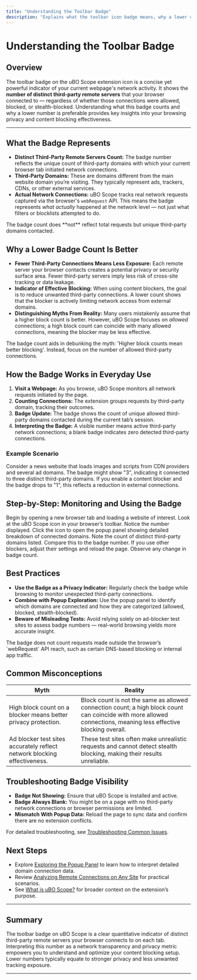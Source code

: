 ```yaml
---
title: "Understanding the Toolbar Badge"
description: "Explains what the toolbar icon badge means, why a lower count of distinct third-party remote servers is preferable, and how to interpret this key metric in everyday use cases."
---
```


# Understanding the Toolbar Badge

## Overview

The toolbar badge on the uBO Scope extension icon is a concise yet powerful indicator of your current webpage's network activity. It shows the **number of distinct third-party remote servers** that your browser connected to — regardless of whether those connections were allowed, blocked, or stealth-blocked. Understanding what this badge counts and why a lower number is preferable provides key insights into your browsing privacy and content blocking effectiveness.

---

## What the Badge Represents

- **Distinct Third-Party Remote Servers Count:** The badge number reflects the unique count of third-party domains with which your current browser tab initiated network connections.
- **Third-Party Domains:** These are domains different from the main website domain you’re visiting. They typically represent ads, trackers, CDNs, or other external services.
- **Actual Network Connections:** uBO Scope tracks real network requests captured via the browser's `webRequest` API. This means the badge represents *what actually* happened at the network level — not just what filters or blocklists attempted to do.

<Tip>
The badge count does **not** reflect total requests but unique third-party domains contacted.
</Tip>

## Why a Lower Badge Count Is Better

- **Fewer Third-Party Connections Means Less Exposure:** Each remote server your browser contacts creates a potential privacy or security surface area. Fewer third-party servers imply less risk of cross-site tracking or data leakage.
- **Indicator of Effective Blocking:** When using content blockers, the goal is to reduce unwanted third-party connections. A lower count shows that the blocker is actively limiting network access from external domains.
- **Distinguishing Myths From Reality:** Many users mistakenly assume that a higher block count is better. However, uBO Scope focuses on *allowed* connections; a high block count can coincide with many allowed connections, meaning the blocker may be less effective.

<Info>
The badge count aids in debunking the myth: 'Higher block counts mean better blocking'. Instead, focus on the number of allowed third-party connections.
</Info>

## How the Badge Works in Everyday Use

1. **Visit a Webpage:** As you browse, uBO Scope monitors all network requests initiated by the page.
2. **Counting Connections:** The extension groups requests by third-party domain, tracking their outcomes.
3. **Badge Update:** The badge shows the count of unique allowed third-party domains contacted during the current tab’s session.
4. **Interpreting the Badge:** A visible number means active third-party network connections; a blank badge indicates zero detected third-party connections.

### Example Scenario
Consider a news website that loads images and scripts from CDN providers and several ad domains. The badge might show "3", indicating it connected to three distinct third-party domains. If you enable a content blocker and the badge drops to "1", this reflects a reduction in external connections.

## Step-by-Step: Monitoring and Using the Badge

<Steps>
<Step title="Open a New Tab and Navigate">
Begin by opening a new browser tab and loading a website of interest.
</Step>
<Step title="Observe the Toolbar Badge">
Look at the uBO Scope icon in your browser’s toolbar. Notice the number displayed.
</Step>
<Step title="Click the Badge for Details">
Click the icon to open the popup panel showing detailed breakdown of connected domains.
</Step>
<Step title="Understand the Count">
Note the count of distinct third-party domains listed. Compare this to the badge number.
</Step>
<Step title="Adjust Content Blocking Settings">
If you use other blockers, adjust their settings and reload the page. Observe any change in badge count.
</Step>
</Steps>

## Best Practices

- **Use the Badge as a Privacy Indicator:** Regularly check the badge while browsing to monitor unexpected third-party connections.
- **Combine with Popup Exploration:** Use the popup panel to identify which domains are connected and how they are categorized (allowed, blocked, stealth-blocked).
- **Beware of Misleading Tests:** Avoid relying solely on ad-blocker test sites to assess badge numbers — real-world browsing yields more accurate insight.

<Warning>
The badge does not count requests made outside the browser’s `webRequest` API reach, such as certain DNS-based blocking or internal app traffic.
</Warning>

## Common Misconceptions

| Myth | Reality |
| -------- | -------- |
| High block count on a blocker means better privacy protection. | Block count is not the same as allowed connection count; a high block count can coincide with more allowed connections, meaning less effective blocking overall. |
| Ad blocker test sites accurately reflect network blocking effectiveness. | These test sites often make unrealistic requests and cannot detect stealth blocking, making their results unreliable. |

## Troubleshooting Badge Visibility

- **Badge Not Showing:** Ensure that uBO Scope is installed and active.
- **Badge Always Blank:** You might be on a page with no third-party network connections or browser permissions are limited.
- **Mismatch With Popup Data:** Reload the page to sync data and confirm there are no extension conflicts.

For detailed troubleshooting, see [Troubleshooting Common Issues](/getting-started/first-use-validation/troubleshooting-common-issues).

## Next Steps

- Explore [Exploring the Popup Panel](/guides/essential-workflows/exploring-the-popup) to learn how to interpret detailed domain connection data.
- Review [Analyzing Remote Connections on Any Site](/guides/real-world-use-cases/analyzing-remote-connections) for practical scenarios.
- See [What is uBO Scope?](/overview/intro-core-value/what-is-uboscope) for broader context on the extension’s purpose.

---

## Summary
The toolbar badge on uBO Scope is a clear quantitative indicator of distinct third-party remote servers your browser connects to on each tab. Interpreting this number as a network transparency and privacy metric empowers you to understand and optimize your content blocking setup. Lower numbers typically equate to stronger privacy and less unwanted tracking exposure.

---